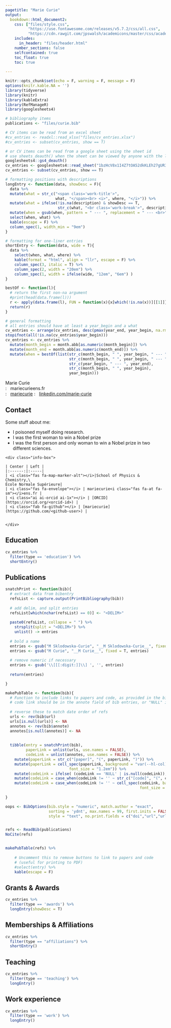 ```yaml
---
pagetitle: "Marie Curie"
output:
  bookdown::html_document2:
    css: ["files/style.css", 
          "https://use.fontawesome.com/releases/v5.7.2/css/all.css",
          "https://cdn.rawgit.com/jpswalsh/academicons/master/css/academicons.min.css"]
    includes:
      in_header: "files/header.html"
    number_sections: false
    selfcontained: true
    toc_float: true
    toc: true
    
---
```



```r
knitr::opts_chunk$set(echo = F, warning = F, message = F)
options(knitr.kable.NA = '')
library(tidyverse)
library(knitr)
library(kableExtra)
library(RefManageR)
library(googlesheets4)

```


```r
# bibliography items 
publications <- "files/curie.bib"

# CV items can be read from an excel sheet
#cv_entries <- readxl::read_xlsx("files/cv_entries.xlsx")
#cv_entries <- subset(cv_entries, show == T)

# or CV items can be read from a google sheet using the sheet id
# use sheets_deauth() when the sheet can be viewed by anyone with the link
googlesheets4::gs4_deauth()
cv_entries <- googlesheets4::read_sheet("1bzHcV8x1I4Z7tOA52dkKLEh27gUR39R3NelefmdrKgw", col_types = "c")
cv_entries <- subset(cv_entries, show == T)

# formatting positions with descriptions
longEntry <- function(data, showDesc = F){
  data %>%
  mutate(what = str_c("<span class='work-title'>", 
                      what, "</span><br> <i>", where, "</i>")) %>%
  mutate(what = ifelse(!is.na(description) & showDesc == T, 
                       str_c(what, "<br class='work-break'>", description), what)) %>%
  mutate(when = gsub(when, pattern = " --- ", replacement = " --- <br>")) %>%
  select(when, what) %>%
  kable(escape = F) %>%
  column_spec(1, width_min = "9em") 
}

# formatting for one-liner entries
shortEntry <- function(data, wide = T){
  data %>%
    select(when, what, where) %>% 
    kable(format = "html", align = "llr", escape = F) %>%
    column_spec(3, italic = T) %>%
    column_spec(2, width = "20em") %>%
    column_spec(1, width = ifelse(wide, "12em", "6em") )
}

bestOf <- function(l){
  # return the first non-na argument
  #print(head(data.frame(l)))
  r <- apply(data.frame(l), FUN = function(x){x[which(!is.na(x))][[1]]}, MAR = 1)
  return(r)
}

# general formatting
# all entries should have at least a year_begin and a what
cv_entries <- arrange(cv_entries, desc(pmax(year_end, year_begin, na.rm = T)), desc(year_begin), desc(month_begin)) 
stopifnot(all(!is.na(cv_entries$year_begin)))
cv_entries <- cv_entries %>%  
  mutate(month_begin = month.abb[as.numeric(month_begin)]) %>%
  mutate(month_end = month.abb[as.numeric(month_end)]) %>%
  mutate(when = bestOf(list(str_c(month_begin, " ", year_begin, " --- ", month_end, " ", year_end),
                            str_c(month_begin, " ", year_begin, " --- ", year_end),
                            str_c(year_begin, " --- ", year_end),
                            str_c(month_begin, " ", year_begin),
                            year_begin)))
```

<div class="printHider">
<span class="printTitle">Marie Curie</span>  
<i class="fas fa-envelope"></i>: &nbsp; mariecurie<i class="fas fa-at fa-sm"></i>ens.fr  
<i class="fab fa-github"></i>: &nbsp; [mariecurie](https://github.com/<github-user>) 
<i class="fab fa-linkedin-in"></i>: &nbsp; [linkedin.com/marie-curie](https://www.linkedin.com/)
</div>


<div>
## Contact {.invisible}  
</div>

<div class = "row">
<div class = "col-md-6">


Some stuff about me:

 * I poisoned myself doing research.
 * I was the first woman to win a Nobel prize
 * I was the first person and only woman to win a Nobel prize in two different sciences.
 
 
</div>


<div class = "col-md-6">
```block
<div class="info-box">

| Center | Left |
|:------:|:-----|
| <i class="fas fa-map-marker-alt"></i>|School of Physics & Chemistry,\
École Normale Supérieure|
| <i class="fas fa-envelope"></i> | mariecurie<i class="fas fa-at fa-sm"></i>ens.fr |
| <i class="ai ai-orcid ai-1x"></i> | [ORCID](https://orcid.org/<orcid-id>) |
| <i class="fab fa-github"></i> | [mariecurie](https://github.com/<github-user>) |


</div>
```
</div>
</div>


## Education {.nohead}

```r
cv_entries %>% 
  filter(type == 'education') %>% 
  shortEntry()
```


## Publications {.nohead}

```r
snatchPrint <- function(bib){
  # extract data from bibentry
  refsList <- capture.output(PrintBibliography(bib))
    
  # add delim, and split entries
  refsList[which(nchar(refsList) == 0)] <- "<DELIM>"
  
  paste0(refsList, collapse = " ") %>% 
    strsplit(split = "<DELIM>") %>%
    unlist() -> entries
  
  # bold a name
  entries <- gsub("M Sklodowska-Curie", "__M Sklodowska-Curie__", fixed = T, entries)
  entries <- gsub("M Curie", "__M Curie__", fixed = T, entries)
  
  # remove numeric if necessary
  entries <- gsub('\\[[[:digit:]]\\] ', '', entries)
  
  return(entries)

}

makePubTable <- function(bib){
  # Function to include links to papers and code, as provided in the bibliography file
  # code link should be in the annote field of bib entries, or "NULL" if no code link.
  
  # reverse these to match date order of refs
  urls <- rev(bib$url)
  urls[is.null(urls)] <- NA
  annotes <- rev(bib$annote)
  annotes[is.null(annotes)] <- NA
  
 
  tibble(entry = snatchPrint(bib),
         paperLink = unlist(urls, use.names = FALSE), 
         codeLink = unlist(annotes, use.names = FALSE)) %>%
    mutate(paperLink = str_c("[paper]", "(", paperLink, ")")) %>%
    mutate(paperLink = cell_spec(paperLink, background = "var(--hl-col)",
                            font_size = "1.2em")) %>%
    mutate(codeLink = ifelse( (codeLink == 'NULL' | is.null(codeLink)), '', codeLink)) %>%
    mutate(codeLink = case_when(codeLink != '' ~ str_c("[code]", "(", codeLink, ")"))) %>%
    mutate(codeLink = case_when(codeLink != '' ~ cell_spec(codeLink, background = "var(--hl-col)",
                                                           font_size = "1.2em")))
    
}

oops <- BibOptions(bib.style = "numeric", match.author = "exact", 
                   sorting = 'ydnt', max.names = 99, first.inits = FALSE, 
                   style = "text", no.print.fields = c("doi","url","urldate", "issn"))


refs <- ReadBib(publications) 
NoCite(refs)


makePubTable(refs) %>%
    
    # Uncomment this to remove buttons to link to papers and code
    # (useful for printing to PDF)
    #select(entry) %>% 
    kable(escape = F) 


```


## Grants & Awards {.nohead}
```r
cv_entries %>% 
  filter(type == 'awards') %>% 
  longEntry(showDesc = T)
```


## Memberships & Affiliations {.nohead}
```r
cv_entries %>% 
  filter(type == "affiliations") %>% 
  shortEntry() 
```


## Teaching {.nohead}
```r
cv_entries %>% 
  filter(type == 'teaching') %>% 
  longEntry() 
```


## Work experience {.nohead}
```r
cv_entries %>% 
  filter(type == 'work') %>% 
  longEntry()
```



